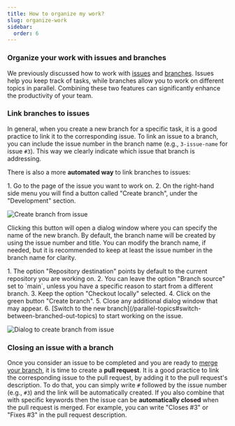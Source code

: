 ```yaml
---
title: How to organize my work?
slug: organize-work
sidebar:
  order: 6
---
```



### Organize your work with issues and branches

We previously discussed how to work with [issues](/plan-work) and [branches](/parallel-topics).
Issues help you keep track of tasks, while branches allow you to work on different topics in parallel.
Combining these two features can significantly enhance the productivity of your team.

### Link branches to issues

In general, when you create a new branch for a specific task, it is a good practice to link it to the corresponding issue.
To link an issue to a branch, you can include the issue number in the branch name (e.g., `3-issue-name` for issue `#3`).
This way we clearly indicate which issue that branch is addressing.

There is also a more **automated way** to link branches to issues:

<Steps>
  1. Go to the page of the issue you want to work on.
  2. On the right-hand side menu you will find a button called "Create branch", under the "Development" section.
</Steps>

![Create branch from issue](src/assets/create-issue-branch.png)

Clicking this button will open a dialog window where you can specify the name of the new branch.
By default, the branch name will be created by using the issue number and title.
You can modify the branch name, if needed, but it is recommended to keep at least the issue number in the branch name for clarity.

<Steps>
  1. The option "Repository destination" points by default to the current repository you are working on.
  2. You can leave the option "Branch source" set to `main`, unless you have a specific reason to start from a different branch.
  3. Keep the option "Checkout locally" selected.
  4. Click on the green button "Create branch".
  5. Close any additional dialog window that may appear.
  6. [Switch to the new branch](/parallel-topics#switch-between-branched-out-topics) to start working on the issue.
</Steps>

![Dialog to create branch from issue](src/assets/issue-branch-dialog.png)

### Closing an issue with a branch

Once you consider an issue to be completed and you are ready to [merge your branch](/parallel-topics/#merge-branches), it is time to create a **pull request**.
It is a good practice to link the corresponding issue to the pull request, by adding it to the pull request's description.
To do that, you can simply write `#` followed by the issue number (e.g., `#3`) and the link will be automatically created.
If you also combine that with specific keywords then the issue can be **automatically closed** when the pull request is merged.
For example, you can write "Closes #3" or "Fixes #3" in the pull request description.

